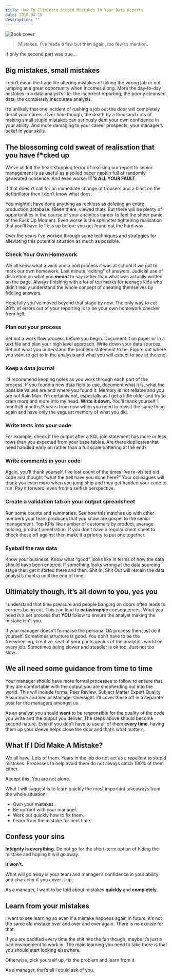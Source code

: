 ```yaml
---
title: How To Eliminate Stupid Mistakes In Your Data Reports
date: 2018-04-19
description: ""
---
```

![Book cover](/images/failedit-book.jpg)

> Mistakes. I’ve made a few but then again, too few to mention.

If only the second part was true…

## Big mistakes, small mistakes

I don’t mean the huge life altering mistakes of taking the wrong job or not jumping at a great opportunity when it comes along. More the day-to-day mistakes in a data analyst’s life: the incorrect reporting, the poorly cleansed data, the completely inaccurate analysis.

It’s unlikely that one incident of rushing a job out the door will completely derail your career. Over time though, the death by a thousand cuts of making small stupid mistakes can seriously dent your own confidence in your ability. And more damaging to your career prospects, your manager’s belief in your skills.

## The blossoming cold sweat of realisation that you have f*cked up

We&#8217;ve all felt the heart stopping terror of realising our report to senior management is as useful as a soiled paper napkin full of randomly generated nonsense. And even worse: **IT&#8217;S ALL YOUR FAULT**.

If that doesn’t call for an immediate change of trousers and a blast on the defibrillator then I don’t know what does.

You mightn’t have done anything as reckless as deleting an entire production database. (Been there, viewed that). But there will be plenty of opportunities in the course of your analytics career to feel the sheer panic of the Fuck Up Moment. Even worse is the sphincter tightening realisation that you’ll have to ‘fess up before you get found out the hard way.

Over the years I’ve worked through some techniques and strategies for alleviating this potential situation as much as possible.

### Check Your Own Homework

We all know what a wink and a nod process it was at school if we got to mark our own homework. Last minute “editing” of answers. Judicial use of discretion on what you _**meant**_ to say rather than what was actually written on the page. Always finishing with a lot of top marks for teenage kids who didn’t really understand the whole concept of cheating themselves by fiddling answers.

Hopefully you’ve moved beyond that stage by now. The only way to cut 80% of errors out of your reporting is to be your own homework checker from hell.

### Plan out your process

Set out a work flow process before you begin. Document it on paper or in a text file and plan your high level approach. Write down your data sources. Set out what you understand the problem statement to be. Figure out where you want to get to in the analysis and what you will expect to see at the end.

### Keep a data journal

I’d recommend keeping notes as you work through each part of the process. If you found a new data field to use, document what it is, what the possible values are and where you found it. Memory is not reliable and you are not Rain Man. I’m certainly not, especially as I get a little older and try to cram more and more into my head. **Write it down.** You’ll thank yourself 1 month/6 months/3 years from now when you need to revisit the same thing again and have only the vaguest memory of what you did.

### Write tests into your code

For example, check if the output after a SQL join statement has more or less rows than you expected from your base tables. Are there duplicates that need handled early on rather than a full scale battering at the end?

### Write comments in your code

Again, you’ll thank yourself. I’ve lost count of the times I’ve re-visited old code and thought “what the hell have you done here?” Your colleagues will thank you even more when you jump ship and they get handed your code to run. Pay it forward, even from a selfish perspective.

### Create a validation tab on your output spreadsheet

Run some counts and summaries. See how this matches up with other numbers your team produces that you know are gospel to the senior management. Top KPIs like number of customers by product, average holding, product penetration. If you don’t have a regular cheat sheet to check these off against then make it a priority to put one together.

### Eyeball the raw data

Know your business. Know what “good” looks like in terms of how the data should have been entered. If something looks wrong at the data sourcing stage then get it sorted there and then. Shit In, Shit Out will remain the data analyst’s mantra until the end of time.

## Ultimately though, it&#8217;s all down to you, yes you

I understand that time pressure and people banging on doors often leads to corners being cut. This can lead to **catastrophic** consequences. What you need is a set process that **YOU** follow to ensure the analyst making the mistake isn’t you.

If your manager doesn’t formalise the personal QA process then just do it yourself. Sometimes structure is good. You don’t have to be the freewheeling, creative, seat of your pants genius of the analytics world on every job. Sometimes being slower and steadier is ok too. Just not too slow…

## We all need some guidance from time to time

Your manager should have more formal processes to follow to ensure that they are comfortable with the output you are shepherding out into the world. This will include formal Peer Review, Subject Matter Expert Quality Assurance and Senior Manager Oversight. I’ll cover these off in a separate post for the managers amongst us.

As an analyst you should **want** to be responsible for the quality of the code you write and the output you deliver. The steps above should become second nature. Even if you don’t have to use all of them **every time**, having them up your sleeve helps close the door and that’s what matters.

## What If I Did Make A Mistake?

We all have. Lots of them. Years in the job do not act as a repellent to stupid mistakes. Processes to help avoid them do not always catch 100% of them either.

Accept this. You are not alone.

What I will suggest is to learn quickly the most important takeaways from the whole situation:

  * Own your mistakes.
  * Be upfront with your manager.
  * Work out quickly how to fix them.
  * Learn from the mistake for next time.

## Confess your sins

**Integrity is everything**. Do not go for the short-term option of hiding the mistake and hoping it will go away.

**It won’t.**

What will go away is your team and manager&#8217;s confidence in your ability and character if you cover it up.

As a manager, I want to be told about mistakes **quickly** and **completely**.

## Learn from your mistakes

I want to see learning so even if a mistake happens again in future, it’s not the same old mistake over and over and over again. There is no excuse for that.

If you are paddled every time the shit hits the fan though, maybe it’s just a bad environment to work in. The main learning you need to take there is that you should start looking elsewhere.

Otherwise, pick yourself up, fix the problem and learn from it.

As a manager, that’s all I could ask of you.